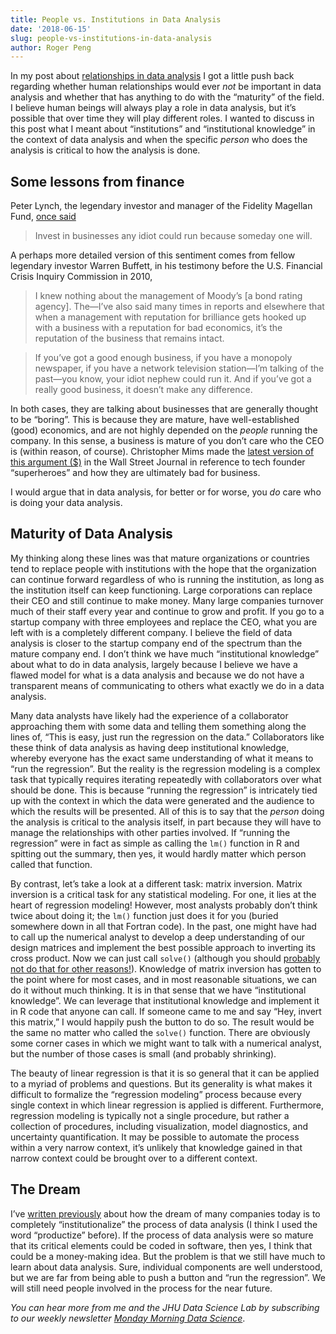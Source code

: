 ```yaml
---
title: People vs. Institutions in Data Analysis
date: '2018-06-15'
slug: people-vs-institutions-in-data-analysis
author: Roger Peng
---
```


In my post about [relationships in data analysis](https://simplystatistics.org/2018/04/30/relationships-in-data-analysis/) I got a little push back regarding whether human relationships would ever *not* be important in data analysis and whether that has anything to do with the "maturity" of the field. I believe human beings will always play a role in data analysis, but it’s possible that over time they will play different roles. I wanted to discuss in this post what I meant about "institutions" and "institutional knowledge" in the context of data analysis and when the specific *person* who does the analysis is critical to how the analysis is done.

## Some lessons from finance

Peter Lynch, the legendary investor and manager of the Fidelity Magellan Fund, [once said](http://buffettfaq.com)

> Invest in businesses any idiot could run because someday one will.

A perhaps more detailed version of this sentiment comes from fellow legendary investor Warren Buffett, in his testimony before the U.S. Financial Crisis Inquiry Commission in 2010,

> I knew nothing about the management of Moody’s [a bond rating agency]. The—I’ve also said many times in reports and elsewhere that when a management with reputation for brilliance gets hooked up with a business with a reputation for bad economics, it’s the reputation of the business that remains intact.

> If you’ve got a good enough business, if you have a monopoly newspaper, if you have a network television station—I’m talking of the past—you know, your idiot nephew could run it. And if you’ve got a really good business, it doesn’t make any difference.

In both cases, they are talking about businesses that are generally thought to be "boring". This is because they are mature, have well-established (good) economics, and are not highly depended on the *people* running the company. In this sense, a business is mature of you don’t care who the CEO is (within reason, of course). Christopher Mims made the [latest version of this argument ($)](https://www.wsj.com/articles/the-age-of-tech-superheroes-must-end-1528387420?emailToken=b6be8f2b54a3953d4991cdb04eb5bffcLZGPd/1/T04rWTjtJZ9b4NBNmsC4JrLquJ9jUfTXXYVaXcN/dZpu4JbBT0S+6AKjfrMLcM+rtQObILto+5G9Fg%3D%3D&reflink=article_copyURL_share) in the Wall Street Journal in reference to tech founder "superheroes" and how they are ultimately bad for business.

I would argue that in data analysis, for better or for worse, you *do* care who is doing your data analysis.



## Maturity of Data Analysis

My thinking along these lines was that mature organizations or countries tend to replace people with institutions with the hope that the organization can continue forward regardless of who is running the institution, as long as the institution itself can keep functioning. Large corporations can replace their CEO and still continue to make money. Many large companies turnover much of their staff every year and continue to grow and profit. If you go to a startup company with three employees and replace the CEO, what you are left with is a completely different company. I believe the field of data analysis is closer to the startup company end of the spectrum than the mature company end. I don’t think we have much "institutional knowledge" about what to do in data analysis, largely because I believe we have a flawed model for what is a data analysis and because we do not have a transparent means of communicating to others what exactly we do in a data analysis. 

Many data analysts have likely had the experience of a collaborator approaching them with some data and telling them something along the lines of, "This is easy, just run the regression on the data." Collaborators like these think of data analysis as having deep institutional knowledge, whereby everyone has the exact same understanding of what it means to "run the regression". But the reality is the regression modeling is a complex task that typically requires iterating repeatedly with collaborators over what should be done. This is because "running the regression" is intricately tied up with the context in which the data were generated and the audience to which the results will be presented. All of this is to say that the *person* doing the analysis is critical to the analysis itself, in part because they will have to manage the relationships with other parties involved. If "running the regression" were in fact as simple as calling the `lm()` function in R and spitting out the summary, then yes, it would hardly matter which person called that function.

By contrast, let’s take a look at a different task: matrix inversion. Matrix inversion is a critical task for any statistical modeling. For one, it lies at the heart of regression modeling! However, most analysts probably don’t think twice about doing it; the `lm()` function just does it for you (buried somewhere down in all that Fortran code). In the past, one might have had to call up the numerical analyst to develop a deep understanding of our design matrices and implement the best possible approach to inverting its cross product. Now we can just call `solve()` (although you should [probably not do that for other reasons!](https://bookdown.org/rdpeng/advstatcomp/textbooks-vs-computers.html)). Knowledge of matrix inversion has gotten to the point where for most cases, and in most reasonable situations, we can do it without much thinking. It is in that sense that we have "institutional knowledge". We can leverage that institutional knowledge and implement it in R code that anyone can call. If someone came to me and say "Hey, invert this matrix,” I would happily push the button to do so. The result would be the same no matter who called the `solve()` function. There are obviously some corner cases in which we might want to talk with a numerical analyst, but the number of those cases is small (and probably shrinking). 

The beauty of linear regression is that it is so general that it can be applied to a myriad of problems and questions. But its generality is what makes it difficult to formalize the "regression modeling" process because every single context in which linear regression is applied is different. Furthermore, regression modeling is typically not a single procedure, but rather a collection of procedures, including visualization, model diagnostics, and uncertainty quantification. It may be possible to automate the process within a very narrow context, it’s unlikely that knowledge gained in that narrow context could be brought over to a different context. 

## The Dream

I’ve [written previously](https://simplystatistics.org/2016/05/11/palantir-struggles/) about how the dream of many companies today is to completely “institutionalize" the process of data analysis (I think I used the word “productize” before). If the process of data analysis were so mature that its critical elements could be coded in software, then yes, I think that could be a money-making idea. But the problem is that we still have much to learn about data analysis. Sure, individual components are well understood, but we are far from being able to push a button and “run the regression”. We will still need people involved in the process for the near future.

*You can hear more from me and the JHU Data Science Lab by subscribing to our weekly newsletter [Monday Morning Data Science](http://jhudatascience.us16.list-manage.com/subscribe?u=5ea551600fcdf84334e5aa6b0&id=26c0b7221a)*.

